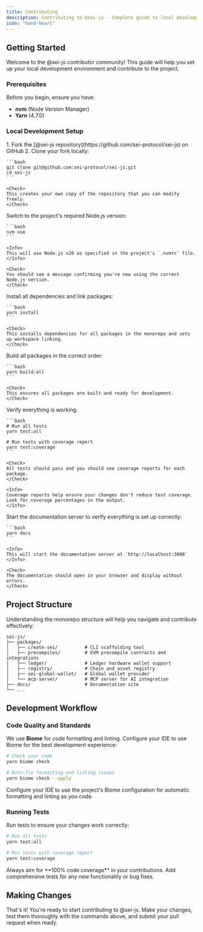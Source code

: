 ```yaml
---
title: Contributing
description: Contributing to @sei-js - Complete guide to local development setup, testing, and pull request process
icon: "hand-heart"
---
```


## Getting Started

Welcome to the @sei-js contributor community! This guide will help you set up your local development environment and contribute to the project.

### Prerequisites

Before you begin, ensure you have:

- **nvm** (Node Version Manager)
- **Yarn** (4.7.0)

### Local Development Setup

<Steps>
  <Step title="Fork and Clone">
    1. Fork the [@sei-js repository](https://github.com/sei-protocol/sei-js) on GitHub
    2. Clone your fork locally:
    
    ```bash
    git clone git@github.com:sei-protocol/sei-js.git
    cd sei-js
    ```
    
    <Check>
    This creates your own copy of the repository that you can modify freely.
    </Check>
  </Step>
  
  <Step title="Use Correct Node.js Version">
    Switch to the project's required Node.js version:
    
    ```bash
    nvm use
    ```
    
    <Info>
    This will use Node.js v20 as specified in the project's `.nvmrc` file.
    </Info>
    
    <Check>
    You should see a message confirming you're now using the correct Node.js version.
    </Check>
  </Step>
  
  <Step title="Install Dependencies">
    Install all dependencies and link packages:
    
    ```bash
    yarn install
    ```
    
    <Check>
    This installs dependencies for all packages in the monorepo and sets up workspace linking.
    </Check>
  </Step>
  
  <Step title="Build All Packages">
    Build all packages in the correct order:
    
    ```bash
    yarn build:all
    ```
    
    <Check>
    This ensures all packages are built and ready for development.
    </Check>
  </Step>
  
  <Step title="Run Tests">
    Verify everything is working:
    
    ```bash
    # Run all tests
    yarn test:all
    
    # Run tests with coverage report
    yarn test:coverage
    ```
    
    <Check>
    All tests should pass and you should see coverage reports for each package.
    </Check>
    
    <Info>
    Coverage reports help ensure your changes don't reduce test coverage. Look for coverage percentages in the output.
    </Info>
  </Step>
  
  <Step title="Run and Verify Docs">
    Start the documentation server to verify everything is set up correctly:
    
    ```bash
    yarn docs
    ```
    
    <Info>
    This will start the documentation server at `http://localhost:3000`
    </Info>
    
    <Check>
    The documentation should open in your browser and display without errors.
    </Check>
  </Step>
</Steps>

## Project Structure

Understanding the monorepo structure will help you navigate and contribute effectively:

```
sei-js/
├── packages/
│   ├── create-sei/          # CLI scaffolding tool
│   ├── precompiles/         # EVM precompile contracts and integrations
│   ├── ledger/              # Ledger hardware wallet support
│   ├── registry/            # Chain and asset registry
│   ├── sei-global-wallet/   # Global wallet provider
│   └── mcp-server/          # MCP server for AI integration
├── docs/                    # Documentation site
└── ...
```

## Development Workflow

### Code Quality and Standards

We use **Biome** for code formatting and linting. Configure your IDE to use Biome for the best development experience:

```bash
# Check your code
yarn biome check

# Auto-fix formatting and linting issues  
yarn biome check --apply
```

<Info>
Configure your IDE to use the project's Biome configuration for automatic formatting and linting as you code.
</Info>

### Running Tests

Run tests to ensure your changes work correctly:

```bash
# Run all tests
yarn test:all

# Run tests with coverage report
yarn test:coverage
```

<Warning>
Always aim for **100% code coverage** in your contributions. Add comprehensive tests for any new functionality or bug fixes.
</Warning>

## Making Changes

That's it! You're ready to start contributing to @sei-js. Make your changes, test them thoroughly with the commands above, and submit your pull request when ready.
